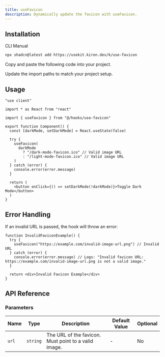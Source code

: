 ```yaml
---
title: useFavicon
description: Dynamically update the favicon with useFavicon.
---
```


<ComponentPreview name="use-favicon-demo" />

## Installation

<Tabs defaultValue="cli">

<TabsList>
  <TabsTrigger value="cli">CLI</TabsTrigger>
  <TabsTrigger value="manual">Manual</TabsTrigger>
</TabsList>

<TabsContent value="cli">

```bash
npx shadcn@latest add https://usekit.kiron.dev/k/use-favicon
```

</TabsContent>

<TabsContent value="manual">

<Steps>

<Step>Copy and paste the following code into your project.</Step>

<ComponentSource name="use-favicon" />

<Step>Update the import paths to match your project setup.</Step>

</Steps>

</TabsContent>

</Tabs>

## Usage

```tsx {5, 10-18}
"use client"

import * as React from "react"

import { useFavicon } from "@/hooks/use-favicon"

export function Component() {
  const [darkMode, setDarkMode] = React.useState(false)

  try {
    useFavicon(
      darkMode
        ? "/dark-mode-favicon.ico" // Valid image URL
        : "/light-mode-favicon.ico" // Valid image URL
    )
  } catch (error) {
    console.error(error.message)
  }

  return (
    <button onClick={() => setDarkMode(!darkMode)}>Toggle Dark Mode</button>
  )
}
```

## Error Handling

If an invalid URL is passed, the hook will throw an error:

```tsx
function InvalidFaviconExample() {
  try {
    useFavicon("https://example.com/invalid-image-url.png") // Invalid URL
  } catch (error) {
    console.error(error.message) // Logs: "Invalid favicon URL: https://example.com/invalid-image-url.png is not a valid image."
  }

  return <div>Invalid Favicon Example</div>
}
```

## API Reference

### Parameters

| Name  | Type     | Description                                          | Default Value | Optional |
| ----- | -------- | ---------------------------------------------------- | ------------- | -------- |
| `url` | `string` | The URL of the favicon. Must point to a valid image. | -             | No       |
